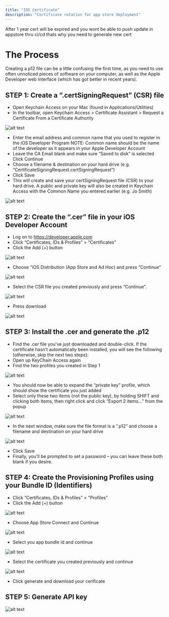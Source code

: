 ```yaml
---
title: "IOS Certificate"
description: "Certificate rotation for app store deployment"
---
```


After 1 year cert will be expired and you wont be able to push update in appstore thru ci/cd thats why you need to generate new cert 

# The Process
Creating a p12 file can be a little confusing the first time, as you need to use often unnoticed pieces of software on your computer, as well as the Apple Developer web interface (which has got better in recent years).

## STEP 1: Create a “.certSigningRequest” (CSR) file
- Open Keychain Access on your Mac (found in Applications/Utilities)
- In the toolbar, open Keychain Access > Certificate Assistant > Request a Certificate From a Certificate Authority

![alt text](<https://jcrdavrpicwuswrkbtkt.supabase.co/storage/v1/object/public/media/ios-cert1.png>)

- Enter the email address and common name that  you used to register in the iOS Developer Program
NOTE: Common name should be the name of the developer as it appears in your Apple Developer Account
- Leave the CA Email blank and make sure “Saved to disk” is selected
Click Continue
- Choose a filename & destination on your hard drive
(e.g. “CertificateSigningRequest.certSigningRequest”)
- Click Save
- This will create and save your certSigningRequest file (CSR) to your hard drive. A public and private key will also be created in Keychain Access with the Common Name you entered earlier (e.g. Jo Smith)

![alt text](<https://jcrdavrpicwuswrkbtkt.supabase.co/storage/v1/object/public/media/ios-cert2.png>)

## STEP 2: Create the “.cer” file in your iOS Developer Account
- Log on to https://developer.apple.com
- Click “Certificates, IDs & Profiles” > "Certificates"
- Click the Add (+) button

![alt text](<https://jcrdavrpicwuswrkbtkt.supabase.co/storage/v1/object/public/media/ios-cert3.png>)

- Choose “iOS Distribution (App Store and Ad Hoc) and press “Continue”

![alt text](<https://jcrdavrpicwuswrkbtkt.supabase.co/storage/v1/object/public/media/ios-cert4.png>)

- Select the CSR file you created previously and press “Continue”.

![alt text](<https://jcrdavrpicwuswrkbtkt.supabase.co/storage/v1/object/public/media/ios-cert5.png>)

- Press download

![alt text](<https://jcrdavrpicwuswrkbtkt.supabase.co/storage/v1/object/public/media/ios-cert6.png>)

## STEP 3: Install the .cer and generate the .p12
- Find the .cer file you’ve just downloaded and double-click. If the certificate hasn’t automatically been installed, you will see the following (otherwise, skip the next two steps):
- Open up KeyChain Access again
- Find the two profiles you created in Step 1

![alt text](<https://jcrdavrpicwuswrkbtkt.supabase.co/storage/v1/object/public/media/ios-cert7.png>)

- You should now be able to expand the “private key” profile, which should show the certificate you just added
- Select only these two items (not the public key), by holding SHIFT and clicking both items, then right click and click “Export 2 items…” from the popup

![alt text](<https://jcrdavrpicwuswrkbtkt.supabase.co/storage/v1/object/public/media/ios-cert8.png>)

- In the next window, make sure the file format is a “.p12” and choose a filename and destination on your hard drive

![alt text](<https://jcrdavrpicwuswrkbtkt.supabase.co/storage/v1/object/public/media/ios-cert9.png>)

- Click Save
- Finally, you’ll be prompted to set a password – you can leave these both blank if you desire.

## STEP 4: Create the Provisioning Profiles using your Bundle ID (Identifiers)

- Click “Certificates, IDs & Profiles” > "Profiles"
- Click the Add (+) button

![alt text](<https://jcrdavrpicwuswrkbtkt.supabase.co/storage/v1/object/public/media/ios-cert10.png>)

- Choose App Store Connect and Continue

![alt text](<https://jcrdavrpicwuswrkbtkt.supabase.co/storage/v1/object/public/media/ios-cert11.png>)

- Select you app bundle id and continue

![alt text](<https://jcrdavrpicwuswrkbtkt.supabase.co/storage/v1/object/public/media/ios-cert12.png>)

- Select the certificate you created previously and continue

![alt text](<https://jcrdavrpicwuswrkbtkt.supabase.co/storage/v1/object/public/media/ios-cert13.png>)

- Click generate and download your cerificate

## STEP 5: Generate API key 

![alt text](<https://jcrdavrpicwuswrkbtkt.supabase.co/storage/v1/object/public/media/ios-cert14.png>)
